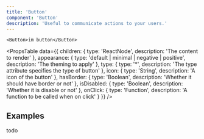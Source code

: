 ```yaml
---
title: 'Button'
component: 'Button'
description: 'Useful to communicate actions to your users.'
---
```


```
<Button>im button</Button>
```

<PropsTable
  data={{
    children: {
      type: 'ReactNode',
      description: 'The content to render'
    },
    appearance: {
      type: 'default | minimal | negative | positive',
      description: 'The theming to apply'
    },
    type: {
      type: '*',
      description: 'The type attribute specifies the type of button'
    },
    icon: {
      type: 'String',
      description: 'A icon of the button'
    },
    hasBorder: {
      type: 'Boolean',
      description: 'Whether it should have border or not'
    },
    isDisabled: {
      type: 'Boolean',
      description: 'Whether it is disable or not'
    },
    onClick: {
      type: 'Function',
      description: 'A function to be called when on click'
    }
  }}
/>

## Examples

todo
